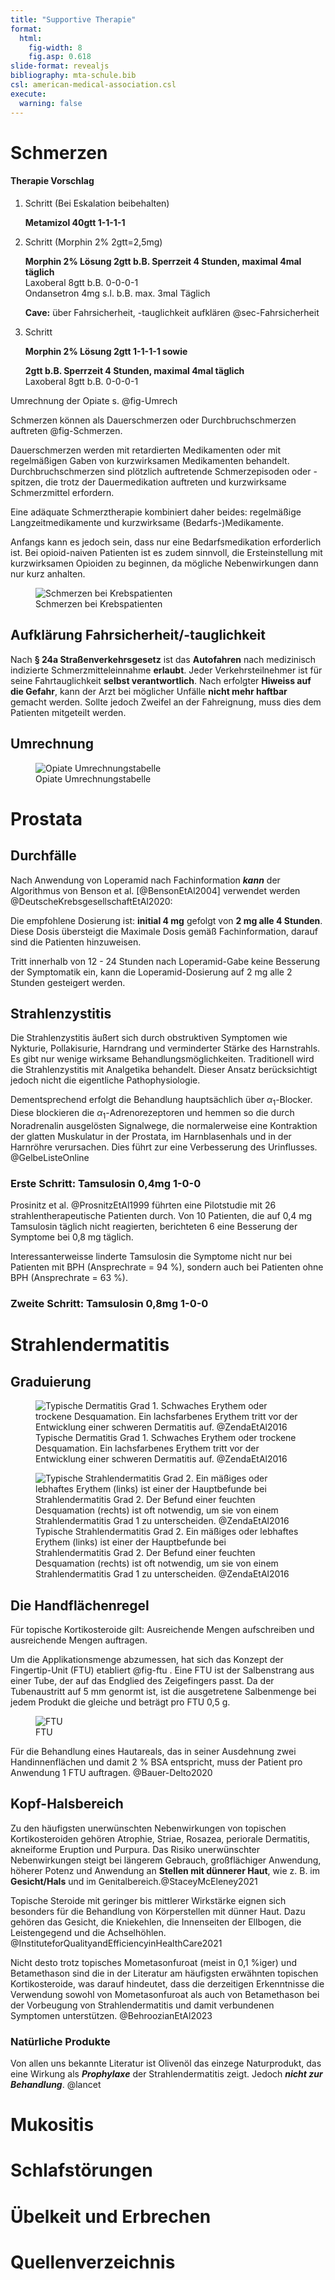 ```yaml
---
title: "Supportive Therapie"
format: 
  html: 
    fig-width: 8
    fig.asp: 0.618
slide-format: revealjs
bibliography: mta-schule.bib
csl: american-medical-association.csl
execute:
  warning: false
---
```


# Schmerzen  

::: {.callout-tip collapse="true"}
#### Therapie Vorschlag

1.  Schritt (Bei Eskalation beibehalten)

    **Metamizol 40gtt 1-1-1-1**

2.  Schritt (Morphin 2% 2gtt=2,5mg)

    **Morphin 2% Lösung 2gtt b.B. Sperrzeit 4 Stunden, maximal 4mal täglich**\
    Laxoberal 8gtt b.B. 0-0-0-1\
    Ondansetron 4mg s.l. b.B. max. 3mal Täglich\
    
    **Cave:** über Fahrsicherheit, -tauglichkeit aufklären @sec-Fahrsicherheit

3.  Schritt

    **Morphin 2% Lösung 2gtt 1-1-1-1 sowie**

    **2gtt b.B. Sperrzeit 4 Stunden, maximal 4mal täglich**\
    Laxoberal 8gtt b.B. 0-0-0-1

Umrechnung der Opiate s. @fig-Umrech
:::

Schmerzen können als Dauerschmerzen oder Durchbruchschmerzen auftreten @fig-Schmerzen. 

Dauerschmerzen werden mit retardierten Medikamenten oder mit regelmäßigen Gaben von kurzwirksamen Medikamenten behandelt. Durchbruchschmerzen sind plötzlich auftretende Schmerzepisoden oder -spitzen, die trotz der Dauermedikation auftreten und kurzwirksame Schmerzmittel erfordern. 

Eine adäquate Schmerztherapie kombiniert daher beides: regelmäßige Langzeitmedikamente und kurzwirksame (Bedarfs-)Medikamente.

Anfangs kann es jedoch sein, dass nur eine Bedarfsmedikation erforderlich ist. Bei opioid-naiven Patienten ist es zudem sinnvoll, die Ersteinstellung mit kurzwirksamen Opioiden zu beginnen, da mögliche Nebenwirkungen dann nur kurz anhalten.

![Schmerzen bei Krebspatienten](Bilder/Schmerzen.png){#fig-Schmerzen}

## Aufklärung Fahrsicherheit/-tauglichkeit {#sec-Fahrsicherheit}

Nach **§ 24a Straßenverkehrsgesetz** ist das **Autofahren** nach medizinisch indizierte Schmerzmitteleinnahme **erlaubt**. Jeder Verkehrsteilnehmer ist für seine Fahrtauglichkeit **selbst verantwortlich**. Nach erfolgter **Hiweiss auf die Gefahr**, kann der Arzt bei möglicher Unfälle **nicht mehr haftbar** gemacht werden. Sollte jedoch Zweifel an der Fahreignung, muss dies dem Patienten mitgeteilt werden.

## Umrechnung 

![Opiate Umrechnungstabelle](Bilder/Umrechnung.png){#fig-Umrech}

# Prostata

## Durchfälle

Nach Anwendung von Loperamid nach Fachinformation ***kann*** der Algorithmus von Benson et al. [@BensonEtAl2004] verwendet werden @DeutscheKrebsgesellschaftEtAl2020:

Die empfohlene Dosierung ist: **initial 4 mg** gefolgt von **2 mg alle 4 Stunden**. Diese Dosis übersteigt die Maximale Dosis gemäß Fachinformation, darauf sind die Patienten hinzuweisen. 

Tritt innerhalb von 12 - 24 Stunden nach Loperamid-Gabe keine Besserung der Symptomatik ein, kann die Loperamid-Dosierung auf 2 mg alle 2 Stunden gesteigert
werden.

## Strahlenzystitis

Die Strahlenzystitis äußert sich durch obstruktiven Symptomen wie Nykturie, Pollakisurie, Harndrang und verminderter Stärke des Harnstrahls. Es gibt nur wenige wirksame Behandlungsmöglichkeiten. Traditionell wird die Strahlenzystitis mit Analgetika behandelt. Dieser Ansatz berücksichtigt jedoch nicht die eigentliche Pathophysiologie. 


Dementsprechend erfolgt die Behandlung hauptsächlich über $\alpha _1$-Blocker. Diese blockieren die $\alpha _1$-Adrenorezeptoren und hemmen so die durch Noradrenalin ausgelösten Signalwege, die normalerweise eine Kontraktion der glatten Muskulatur in der Prostata, im Harnblasenhals und in der Harnröhre verursachen. Dies führt zur eine Verbesserung des Urinflusses. @GelbeListeOnline

### Erste Schritt: Tamsulosin 0,4mg 1-0-0 

Prosinitz et al. @ProsnitzEtAl1999 führten eine Pilotstudie mit 26 strahlentherapeutische Patienten durch. Von 10 Patienten, die auf 0,4 mg Tamsulosin täglich nicht reagierten, berichteten 6 eine Besserung der Symptome bei 0,8 mg täglich.

Interessanterweisse linderte Tamsulosin die Symptome nicht nur bei Patienten mit BPH (Ansprechrate = 94 %), sondern auch bei Patienten ohne BPH (Ansprechrate = 63 %).

### Zweite Schritt: Tamsulosin 0,8mg 1-0-0 


# Strahlendermatitis 

## Graduierung

![Typische Dermatitis Grad 1. Schwaches Erythem oder trockene Desquamation. Ein lachsfarbenes Erythem tritt vor der Entwicklung einer schweren Dermatitis auf. @ZendaEtAl2016](Bilder/strahlendermatitis1.png){#fig-sdeins}

![Typische Strahlendermatitis Grad 2. Ein mäßiges oder lebhaftes Erythem (links) ist einer der Hauptbefunde bei Strahlendermatitis Grad 2. Der Befund einer feuchten Desquamation (rechts) ist oft notwendig, um sie von einem Strahlendermatitis Grad 1 zu unterscheiden. @ZendaEtAl2016](Bilder/strahlendermatitis2.png){#fig-sdeins}

## Die Handflächenregel

Für topische Kortikosteroide gilt: Ausreichende Mengen aufschreiben und ausreichende Mengen auftragen. 

Um die Applikationsmenge abzumessen, hat sich das Konzept der Fingertip-Unit (FTU) etabliert @fig-ftu . Eine FTU ist der Salbenstrang aus einer Tube, der auf das Endglied des Zeigefingers passt. Da der Tubenaustritt auf 5 mm genormt ist, ist die ausgetretene Salbenmenge bei jedem Produkt die gleiche und beträgt pro FTU 0,5 g. 

![FTU](Bilder/FTU.jpg){#fig-ftu}

Für die Behandlung eines Hautareals, das in seiner Ausdehnung zwei Handinnenflächen und damit 2 % BSA entspricht, muss der Patient pro Anwendung 1 FTU auftragen. @Bauer-Delto2020

## Kopf-Halsbereich

Zu den häufigsten unerwünschten Nebenwirkungen von topischen Kortikosteroiden gehören Atrophie, Striae, Rosazea, periorale Dermatitis, akneiforme Eruption und Purpura. 
Das Risiko unerwünschter Nebenwirkungen steigt bei längerem Gebrauch, großflächiger Anwendung, höherer Potenz und Anwendung an **Stellen mit dünnerer Haut**, wie z. B. im **Gesicht/Hals** und im Genitalbereich.@StaceyMcEleney2021

Topische Steroide mit geringer bis mittlerer Wirkstärke eignen sich besonders für die Behandlung von Körperstellen mit dünner Haut. Dazu gehören das Gesicht, die Kniekehlen, die Innenseiten der Ellbogen, die Leistengegend und die Achselhöhlen. @InstituteforQualityandEfficiencyinHealthCare2021

Nicht desto trotz topisches Mometasonfuroat (meist in 0,1 %iger) und Betamethason sind die in der Literatur am häufigsten erwähnten topischen Kortikosteroide, was darauf hindeutet, dass die derzeitigen Erkenntnisse die Verwendung sowohl von Mometasonfuroat als auch von Betamethason bei der Vorbeugung von Strahlendermatitis und damit verbundenen Symptomen unterstützen. @BehroozianEtAl2023

### Natürliche Produkte

Von allen uns bekannte Literatur ist Olivenöl das einzege Naturprodukt, das eine Wirkung als ***Prophylaxe*** der Strahlendermatitis zeigt. Jedoch ***nicht zur Behandlung***. @lancet


# Mukositis

# Schlafstörungen 

# Übelkeit und Erbrechen

# Quellenverzeichnis





